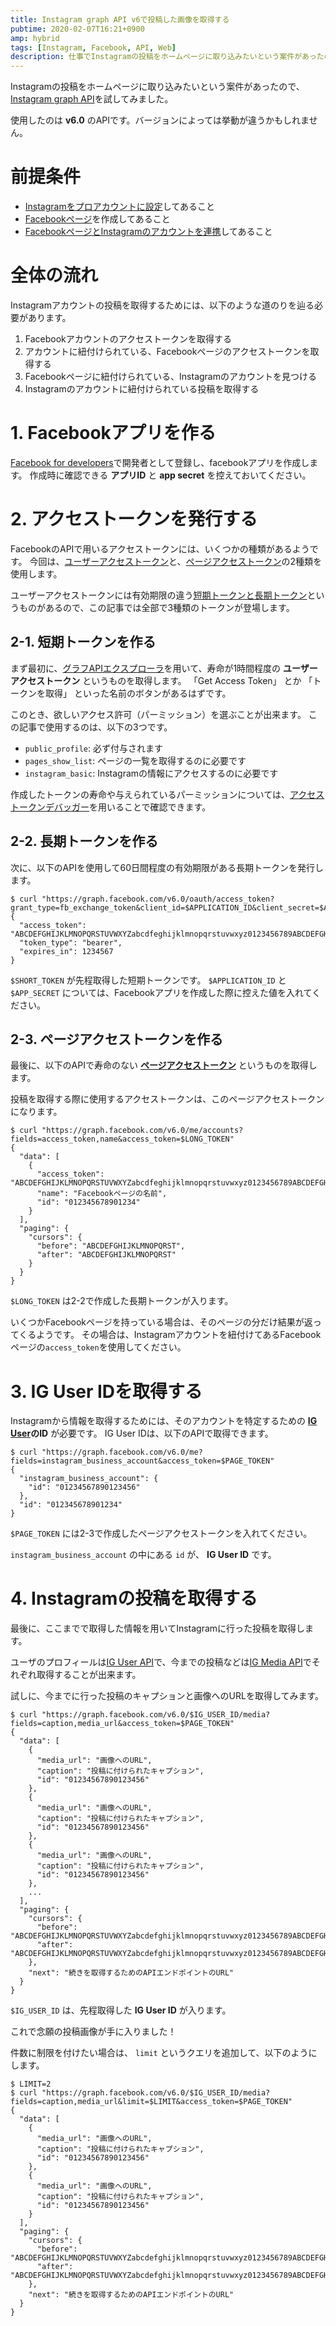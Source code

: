 ```yaml
---
title: Instagram graph API v6で投稿した画像を取得する
pubtime: 2020-02-07T16:21+0900
amp: hybrid
tags: [Instagram, Facebook, API, Web]
description: 仕事でInstagramの投稿をホームページに取り込みたいという案件があったので、Instagram graph APIというのを使ってFacebookのAPIを使ってみました。結構ややこしいです。
---
```


Instagramの投稿をホームページに取り込みたいという案件があったので、[Instagram graph API](https://developers.facebook.com/docs/instagram-api/)を試してみました。

使用したのは __v6.0__ のAPIです。バージョンによっては挙動が違うかもしれません。


# 前提条件

- [Instagramをプロアカウントに設定](https://www.facebook.com/help/instagram/502981923235522)してあること
- [Facebookページ](https://www.facebook.com/help/104002523024878)を作成してあること
- [FacebookページとInstagramのアカウントを連携](https://www.facebook.com/help/1148909221857370)してあること


# 全体の流れ

Instagramアカウントの投稿を取得するためには、以下のような道のりを辿る必要があります。

1. Facebookアカウントのアクセストークンを取得する
2. アカウントに紐付けられている、Facebookページのアクセストークンを取得する
3. Facebookページに紐付けられている、Instagramのアカウントを見つける
4. Instagramのアカウントに紐付けられている投稿を取得する


# 1. Facebookアプリを作る

[Facebook for developers](https://developers.facebook.com/)で開発者として登録し、facebookアプリを作成します。
作成時に確認できる __アプリID__ と __app secret__ を控えておいてください。


# 2. アクセストークンを発行する

FacebookのAPIで用いるアクセストークンには、いくつかの種類があるようです。
今回は、[ユーザーアクセストークン](https://developers.facebook.com/docs/facebook-login/access-tokens#usertokens)と、[ページアクセストークン](https://developers.facebook.com/docs/pages/access-tokens)の2種類を使用します。

ユーザーアクセストークンには有効期限の違う[短期トークンと長期トークン](https://developers.facebook.com/docs/facebook-login/access-tokens#termtokens)というものがあるので、この記事では全部で3種類のトークンが登場します。

## 2-1. 短期トークンを作る

まず最初に、[グラフAPIエクスプローラ](https://developers.facebook.com/tools/explorer/)を用いて、寿命が1時間程度の __ユーザーアクセストークン__ というものを取得します。
「Get Access Token」 とか 「トークンを取得」 といった名前のボタンがあるはずです。

このとき、欲しいアクセス許可（パーミッション）を選ぶことが出来ます。
この記事で使用するのは、以下の3つです。

- `public_profile`: 必ず付与されます
- `pages_show_list`: ページの一覧を取得するのに必要です
- `instagram_basic`: Instagramの情報にアクセスするのに必要です

作成したトークンの寿命や与えられているパーミッションについては、[アクセストークンデバッガー](https://developers.facebook.com/tools/debug/accesstoken/)を用いることで確認できます。

## 2-2. 長期トークンを作る

次に、以下のAPIを使用して60日間程度の有効期限がある長期トークンを発行します。

``` shell
$ curl "https://graph.facebook.com/v6.0/oauth/access_token?grant_type=fb_exchange_token&client_id=$APPLICATION_ID&client_secret=$APP_SECRET&fb_exchange_token=$SHORT_TOKEN"
{
  "access_token": "ABCDEFGHIJKLMNOPQRSTUVWXYZabcdfeghijklmnopqrstuvwxyz0123456789ABCDEFGHIJKLMNOPQRSTUVWXYZabcdefghijklmnopqrstuvwxyz0123456789ABCDEFGHIJKLMNOPQRSTUVWXYZabcdefghijklmnopqrstuvwxyz",
  "token_type": "bearer",
  "expires_in": 1234567
}
```

`$SHORT_TOKEN` が先程取得した短期トークンです。
`$APPLICATION_ID` と `$APP_SECRET` については、Facebookアプリを作成した際に控えた値を入れてください。

## 2-3. ページアクセストークンを作る

最後に、以下のAPIで寿命のない __[ページアクセストークン](https://developers.facebook.com/docs/pages/access-tokens)__ というものを取得します。

投稿を取得する際に使用するアクセストークンは、このページアクセストークンになります。

``` shell
$ curl "https://graph.facebook.com/v6.0/me/accounts?fields=access_token,name&access_token=$LONG_TOKEN"
{
  "data": [
    {
      "access_token": "ABCDEFGHIJKLMNOPQRSTUVWXYZabcdfeghijklmnopqrstuvwxyz0123456789ABCDEFGHIJKLMNOPQRSTUVWXYZabcdefghijklmnopqrstuvwxyz0123456789ABCDEFGHIJKLMNOPQRSTUVWXYZabcdefghijklmnopqrstuvwxyzABCDEF",
      "name": "Facebookページの名前",
      "id": "012345678901234"
    }
  ],
  "paging": {
    "cursors": {
      "before": "ABCDEFGHIJKLMNOPQRST",
      "after": "ABCDEFGHIJKLMNOPQRST"
    }
  }
}
```

`$LONG_TOKEN` は2-2で作成した長期トークンが入ります。

いくつかFacebookページを持っている場合は、そのページの分だけ結果が返ってくるようです。
その場合は、Instagramアカウントを紐付けてあるFacebookページの`access_token`を使用してください。


# 3. IG User IDを取得する

Instagramから情報を取得するためには、そのアカウントを特定するための __[IG User](https://developers.facebook.com/docs/instagram-api/reference/user/)のID__ が必要です。
IG User IDは、以下のAPIで取得できます。

``` shell
$ curl "https://graph.facebook.com/v6.0/me?fields=instagram_business_account&access_token=$PAGE_TOKEN"
{
  "instagram_business_account": {
    "id": "01234567890123456"
  },
  "id": "012345678901234"
}
```

`$PAGE_TOKEN` には2-3で作成したページアクセストークンを入れてください。

`instagram_business_account` の中にある `id` が、 __IG User ID__ です。


# 4. Instagramの投稿を取得する

最後に、ここまでで取得した情報を用いてInstagramに行った投稿を取得します。

ユーザのプロフィールは[IG User API](https://developers.facebook.com/docs/instagram-api/reference/user)で、今までの投稿などは[IG Media API](https://developers.facebook.com/docs/instagram-api/reference/media)でそれぞれ取得することが出来ます。

試しに、今までに行った投稿のキャプションと画像へのURLを取得してみます。

``` shell
$ curl "https://graph.facebook.com/v6.0/$IG_USER_ID/media?fields=caption,media_url&access_token=$PAGE_TOKEN"
{
  "data": [
    {
      "media_url": "画像へのURL",
      "caption": "投稿に付けられたキャプション",
      "id": "01234567890123456"
    },
    {
      "media_url": "画像へのURL",
      "caption": "投稿に付けられたキャプション",
      "id": "01234567890123456"
    },
    {
      "media_url": "画像へのURL",
      "caption": "投稿に付けられたキャプション",
      "id": "01234567890123456"
    },
    ...
  ],
  "paging": {
    "cursors": {
      "before": "ABCDEFGHIJKLMNOPQRSTUVWXYZabcdefghijklmnopqrstuvwxyz0123456789ABCDEFGHIJKLMNOPQRSTUVWXYZabcdefghijklmnopqrstuvwxyz012345678",
      "after": "ABCDEFGHIJKLMNOPQRSTUVWXYZabcdefghijklmnopqrstuvwxyz0123456789ABCDEFGHIJKLMNOPQRSTUVWXYZabcdefghijklmnopqrstuvwxyz0123456789ABCDEFG"
    },
    "next": "続きを取得するためのAPIエンドポイントのURL"
  }
}
```

`$IG_USER_ID` は、先程取得した __IG User ID__ が入ります。

これで念願の投稿画像が手に入りました！

件数に制限を付けたい場合は、 `limit` というクエリを追加して、以下のようにします。

``` shell
$ LIMIT=2
$ curl "https://graph.facebook.com/v6.0/$IG_USER_ID/media?fields=caption,media_url&limit=$LIMIT&access_token=$PAGE_TOKEN"
{
  "data": [
    {
      "media_url": "画像へのURL",
      "caption": "投稿に付けられたキャプション",
      "id": "01234567890123456"
    },
    {
      "media_url": "画像へのURL",
      "caption": "投稿に付けられたキャプション",
      "id": "01234567890123456"
    }
  ],
  "paging": {
    "cursors": {
      "before": "ABCDEFGHIJKLMNOPQRSTUVWXYZabcdefghijklmnopqrstuvwxyz0123456789ABCDEFGHIJKLMNOPQRSTUVWXYZabcdefghijklmnopqrstuvwxyz012345678",
      "after": "ABCDEFGHIJKLMNOPQRSTUVWXYZabcdefghijklmnopqrstuvwxyz0123456789ABCDEFGHIJKLMNOPQRSTUVWXYZabcdefghijklmnopqrstuvwxyz0123456789ABCDEFG"
    },
    "next": "続きを取得するためのAPIエンドポイントのURL"
  }
}
```
